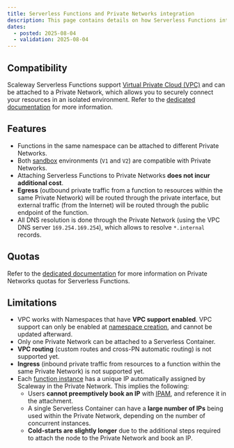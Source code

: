 ```yaml
---
title: Serverless Functions and Private Networks integration
description: This page contains details on how Serverless Functions interacts with Virtual Private Cloud and Private Networks
dates:
  - posted: 2025-08-04
  - validation: 2025-08-04
---
```


## Compatibility

Scaleway Serverless Functions support [Virtual Private Cloud (VPC)](/vpc/) and can be attached to a Private Network, which allows you to securely connect your resources in an isolated environment. Refer to the [dedicated documentation](/serverless-functions/how-to/use-private-networks/) for more information.

## Features

- Functions in the same namespace can be attached to different Private Networks.
- Both [sandbox](/serverless-functions/concepts/#sandbox) environments (`V1` and `V2`) are compatible with Private Networks.
- Attaching Serverless Functions to Private Networks **does not incur additional cost**.
- **Egress** (outbound private traffic from a function to resources within the same Private Network) will be routed through the private interface, but external traffic (from the Internet) will be routed through the public endpoint of the function.
- All DNS resolution is done through the Private Network (using the VPC DNS server `169.254.169.254`), which allows to resolve `*.internal` records.

## Quotas

Refer to the [dedicated documentation](/organizations-and-projects/additional-content/organization-quotas/) for more information on Private Networks quotas for Serverless Functions.

## Limitations

- VPC works with Namespaces that have **VPC support enabled**. VPC support can only be enabled at [namespace creation](/serverless-functions/how-to/create-manage-delete-functions-namespace/#creating-a-serverless-functions-namespace), and cannot be updated afterward.
- Only one Private Network can be attached to a Serverless Container.
- **VPC routing** (custom routes and cross-PN automatic routing) is not supported yet.
- **Ingress** (inbound private traffic from resources to a function within the same Private Network) is not supported yet.
- Each [function instance](/serverless-functions/concepts/#instance) has a unique IP automatically assigned by Scaleway in the Private Network. This implies the following:
    - Users **cannot preemptively book an IP** with [IPAM](/ipam/), and reference it in the attachment.
    - A single Serverless Container can have a **large number of IPs** being used within the Private Network, depending on the number of concurrent instances.
    - **Cold-starts are slightly longer** due to the additional steps required to attach the node to the Private Network and book an IP.
